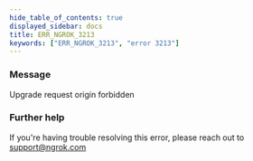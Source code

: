```yaml
---
hide_table_of_contents: true
displayed_sidebar: docs
title: ERR_NGROK_3213
keywords: ["ERR_NGROK_3213", "error 3213"]
---
```


### Message

Upgrade request origin forbidden

### Further help

If you're having trouble resolving this error, please reach out to [support@ngrok.com](mailto:support@ngrok.com?subject=Help%20with%20ERR_NGROK_3213)
